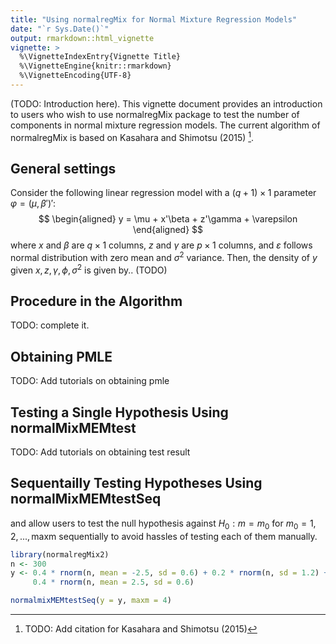 ```yaml
---
title: "Using normalregMix for Normal Mixture Regression Models"
date: "`r Sys.Date()`"
output: rmarkdown::html_vignette
vignette: >
  %\VignetteIndexEntry{Vignette Title}
  %\VignetteEngine{knitr::rmarkdown}
  %\VignetteEncoding{UTF-8}
---
```

(TODO: Introduction here). This vignette document provides an introduction to users who wish to use normalregMix package to test the number of components in normal mixture regression models. The current algorithm of normalregMix is based on Kasahara and Shimotsu (2015) ^[TODO: Add citation for Kasahara and Shimotsu (2015)]. 

## General settings
Consider the following linear regression model with a $(q+1) \times 1$ parameter $\varphi = (\mu, \beta')'$:
$$
\begin{aligned}
  y = \mu + x'\beta + z'\gamma + \varepsilon
\end{aligned}
$$
where $x$ and $\beta$ are $q \times 1$ columns, $z$ and $\gamma$ are $p \times 1$ columns, and $\varepsilon$ follows normal distribution with zero mean and $\sigma^2$ variance. Then, the density of $y$ given $x, z, \gamma, \phi, \sigma^2$ is given by.. 
(TODO)

## Procedure in the Algorithm
TODO: complete it.

## Obtaining PMLE
TODO: Add tutorials on obtaining pmle

## Testing a Single Hypothesis Using normalMixMEMtest
TODO: Add tutorials on obtaining test result

## Sequentailly Testing Hypotheses Using normalMixMEMtestSeq
\verb|normalmixMEMtestSeq| and \verb|regMixMEMtestSeq| allow users to test the null hypothesis against $H_0: m = m_0$ for $m_0 = 1, 2, ..., \text{maxm}$ sequentially to avoid hassles of testing each of them manually.

```r
library(normalregMix2)
n <- 300
y <- 0.4 * rnorm(n, mean = -2.5, sd = 0.6) + 0.2 * rnorm(n, sd = 1.2) +
     0.4 * rnorm(n, mean = 2.5, sd = 0.6)

normalmixMEMtestSeq(y = y, maxm = 4)
```

